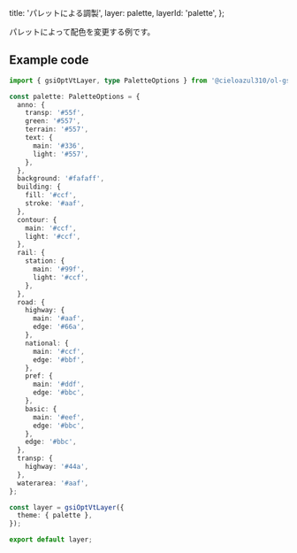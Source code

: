 
  title: 'パレットによる調製',
  layer: palette,
  layerId: 'palette',
};

パレットによって配色を変更する例です。

## Example code

```ts
import { gsiOptVtLayer, type PaletteOptions } from '@cieloazul310/ol-gsi-vt';

const palette: PaletteOptions = {
  anno: {
    transp: '#55f',
    green: '#557',
    terrain: '#557',
    text: {
      main: '#336',
      light: '#557',
    },
  },
  background: '#fafaff',
  building: {
    fill: '#ccf',
    stroke: '#aaf',
  },
  contour: {
    main: '#ccf',
    light: '#ccf',
  },
  rail: {
    station: {
      main: '#99f',
      light: '#ccf',
    },
  },
  road: {
    highway: {
      main: '#aaf',
      edge: '#66a',
    },
    national: {
      main: '#ccf',
      edge: '#bbf',
    },
    pref: {
      main: '#ddf',
      edge: '#bbc',
    },
    basic: {
      main: '#eef',
      edge: '#bbc',
    },
    edge: '#bbc',
  },
  transp: {
    highway: '#44a',
  },
  waterarea: '#aaf',
};

const layer = gsiOptVtLayer({
  theme: { palette },
});

export default layer;
```

